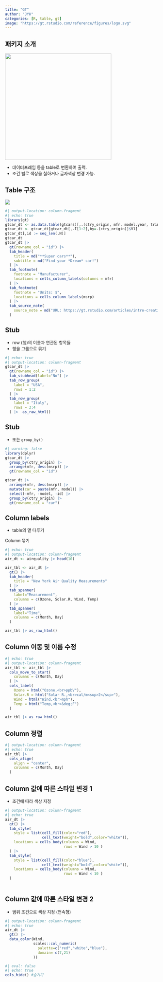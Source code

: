 ```yaml
---
title: "GT"
author: "JYH"
categories: [R, table, gt]
image: "https://gt.rstudio.com/reference/figures/logo.svg"
---
```


## 패키지 소개

![](https://gt.rstudio.com/reference/figures/logo.svg){fig-align="center" width="350" height="350"}

-   데이터프레임 등을 table로 변환하여 출력.
-   조건 별로 색상을 칠하거나 글자색상 변경 가능.

## Table 구조

![](https://gt.rstudio.com/reference/figures/gt_parts_of_a_table.svg){fig-align="center"}

```r
#| output-location: column-fragment
#| echo: true
library(gt)
gtcar_dt <- as.data.table(gtcars)[,.(ctry_origin, mfr, model,year, trim, msrp)]
gtcar_dt <- gtcar_dt[gtcar_dt[,.I[1:2],by=.(ctry_origin)]$V1]
gtcar_dt[,id := seq_len(.N)]
gtcar_dt
gtcar_dt |> 
  gt(rowname_col = "id") |> 
  tab_header(
    title = md("**Super cars**"),
    subtitle = md("Find your *Dream* car!")
  ) |> 
  tab_footnote(
    footnote = "Manufacturer",
    locations = cells_column_labels(columns = mfr)
  ) |> 
  tab_footnote(
    footnote = "Units: $",
    locations = cells_column_labels(msrp)
  ) |> 
  tab_source_note(
    source_note = md("URL: https://gt.rstudio.com/articles/intro-creating-gt-tables.html")
  )
```

## Stub

-   row (행)의 이름과 연관된 항목들
-   행을 그룹으로 묶기

```r
#| echo: true
#| output-location: column-fragment
gtcar_dt |> 
  gt(rowname_col = "id") |> 
  tab_stubhead(label="No") |> 
  tab_row_group(
    label = "USA",
    rows = 1:2
  ) |> 
  tab_row_group(
    label = "Italy",
    rows = 3:4
  ) |>  as_raw_html()
```

## Stub

-   또는 `group_by()`

```r
#| warning: false
library(dplyr)
gtcar_dt |> 
  group_by(ctry_origin) |> 
  arrange(mfr, desc(msrp)) |> 
  gt(rowname_col = "id")
```

```r
gtcar_dt |> 
  arrange(mfr, desc(msrp)) |> 
  mutate(car = paste(mfr, model)) |> 
  select(-mfr, -model, -id) |> 
  group_by(ctry_origin) |> 
  gt(rowname_col = "car")
```

## Column labels

-   table의 열 다루기

Column 묶기

```r
#| echo: true
#| output-location: column-fragment
air_dt <- airquality |> head(10)

air_tbl <- air_dt |> 
  gt() |> 
  tab_header(
    title = "New York Air Quality Measurements"
  ) |> 
  tab_spanner(
    label="Measurement",
    columns = c(Ozone, Solar.R, Wind, Temp)
  ) |> 
  tab_spanner(
    label="Time",
    columns = c(Month, Day)
  )

air_tbl |> as_raw_html()
```

## Column 이동 및 이름 수정

```r
#| echo: true
#| output-location: column-fragment
air_tbl <- air_tbl |> 
  cols_move_to_start(
    columns = c(Month, Day)
  ) |> 
  cols_label(
    Ozone = html("Ozone,<br>ppbV"),
    Solar.R = html("Solar R.,<br>cal/m<sup>2</sup>"),
    Wind = html("Wind,<br>mph"),
    Temp = html("Temp,<br>&deg;F")
  )

air_tbl |> as_raw_html()
```

## Column 정렬

```r
#| output-location: column-fragment
#| echo: true
air_tbl |> 
  cols_align(
    align = "center",
    columns = c(Month, Day)
  )
```

## Column 값에 따른 스타일 변경 1

-   조건에 따라 색상 지정

```r
#| output-location: column-fragment
#| echo: true
air_dt |> 
  gt() |> 
  tab_style(
    style = list(cell_fill(color="red"),
                 cell_text(weight="bold",color="white")),
    locations = cells_body(columns = Wind,
                           rows = Wind > 10 )
  ) |> 
  tab_style(
    style = list(cell_fill(color="blue"),
                 cell_text(weight="bold",color="white")),
    locations = cells_body(columns = Wind,
                           rows = Wind < 10 )
  )
  
```

## Column 값에 따른 스타일 변경 2

-   범위 조건으로 색상 지정 (연속형)

```r
#| output-location: column-fragment
#| echo: true
air_dt |> 
  gt() |> 
  data_color(Wind,
             scales::col_numeric(
               palette=c("red","white","blue"),
               domain= c(7,21)
             ))
```

```r
#| eval: false
#| echo: true
cols_hide() #숨기기
```